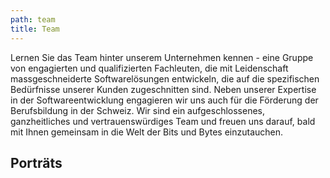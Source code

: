 ```yaml
---
path: team
title: Team
---
```



<section class="spotlight">
  Lernen Sie das Team hinter unserem Unternehmen kennen - eine Gruppe von engagierten und qualifizierten Fachleuten, die mit Leidenschaft massgeschneiderte Softwarelösungen entwickeln, die auf die spezifischen Bedürfnisse unserer Kunden zugeschnitten sind. Neben unserer Expertise in der Softwareentwicklung engagieren wir uns auch für die Förderung der Berufsbildung in der Schweiz. Wir sind ein aufgeschlossenes, ganzheitliches und vertrauenswürdiges Team und freuen uns darauf, bald mit Ihnen gemeinsam in die Welt der Bits und Bytes einzutauchen.
</section>

<Divider firstSegmentColor="var(--color-white)" />

<TeamSection class="white-background">
  <h2 slot="title">Porträts</h2>
</TeamSection>

<Divider firstSegmentColor="var(--color-white)" flipVertical />
